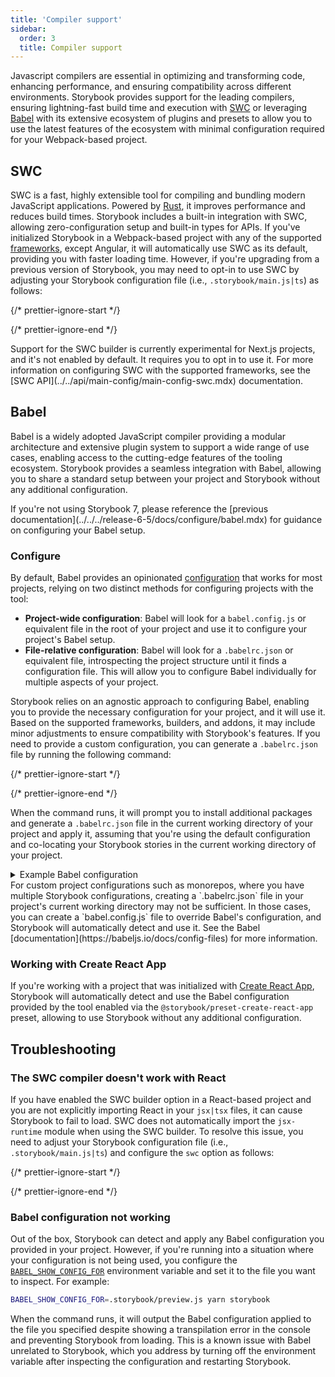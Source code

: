```yaml
---
title: 'Compiler support'
sidebar:
  order: 3
  title: Compiler support
---
```


Javascript compilers are essential in optimizing and transforming code, enhancing performance, and ensuring compatibility across different environments. Storybook provides support for the leading compilers, ensuring lightning-fast build time and execution with [SWC](https://swc.rs/) or leveraging [Babel](https://babeljs.io/) with its extensive ecosystem of plugins and presets to allow you to use the latest features of the ecosystem with minimal configuration required for your Webpack-based project.

## SWC

SWC is a fast, highly extensible tool for compiling and bundling modern JavaScript applications. Powered by [Rust](https://www.rust-lang.org/), it improves performance and reduces build times. Storybook includes a built-in integration with SWC, allowing zero-configuration setup and built-in types for APIs. If you've initialized Storybook in a Webpack-based project with any of the supported [frameworks](./frameworks.mdx), except Angular, it will automatically use SWC as its default, providing you with faster loading time. However, if you're upgrading from a previous version of Storybook, you may need to opt-in to use SWC by adjusting your Storybook configuration file (i.e., `.storybook/main.js|ts`) as follows:

{/* prettier-ignore-start */}

<CodeSnippets path="main-config-framework-options-builder-use-swc.md" />

{/* prettier-ignore-end */}

<Callout variant="info">
  Support for the SWC builder is currently experimental for Next.js projects, and it's not enabled by default. It requires you to opt in to use it. For more information on configuring SWC with the supported frameworks, see the [SWC API](../../api/main-config/main-config-swc.mdx) documentation.
</Callout>

## Babel

Babel is a widely adopted JavaScript compiler providing a modular architecture and extensive plugin system to support a wide range of use cases, enabling access to the cutting-edge features of the tooling ecosystem. Storybook provides a seamless integration with Babel, allowing you to share a standard setup between your project and Storybook without any additional configuration.

<Callout variant="info">
  If you're not using Storybook 7, please reference the [previous documentation](../../../release-6-5/docs/configure/babel.mdx) for guidance on configuring your Babel setup.
</Callout>

### Configure

By default, Babel provides an opinionated [configuration](https://babeljs.io/docs/config-files) that works for most projects, relying on two distinct methods for configuring projects with the tool:

* **Project-wide configuration**: Babel will look for a `babel.config.js` or equivalent file in the root of your project and use it to configure your project's Babel setup.
* **File-relative configuration**: Babel will look for a `.babelrc.json` or equivalent file, introspecting the project structure until it finds a configuration file. This will allow you to configure Babel individually for multiple aspects of your project.

Storybook relies on an agnostic approach to configuring Babel, enabling you to provide the necessary configuration for your project, and it will use it. Based on the supported frameworks, builders, and addons, it may include minor adjustments to ensure compatibility with Storybook's features. If you need to provide a custom configuration, you can generate a `.babelrc.json` file by running the following command:

{/* prettier-ignore-start */}

<CodeSnippets path="storybook-cli-babelrc-file.md" />

{/* prettier-ignore-end */}

When the command runs, it will prompt you to install additional packages and generate a `.babelrc.json` file in the current working directory of your project and apply it, assuming that you're using the default configuration and co-locating your Storybook stories in the current working directory of your project.

<details>
  <summary>Example Babel configuration</summary>

  ```json
  {
    "sourceType": "unambiguous",
    "presets": [
      [
        "@babel/preset-env",
        {
          "shippedProposals": true,
          "loose": true
        }
      ],
      "@babel/preset-typescript"
    ],
    "plugins": [
      "@babel/plugin-transform-shorthand-properties",
      "@babel/plugin-transform-block-scoping",
      [
        "@babel/plugin-proposal-decorators",
        {
          "legacy": true
        }
      ],
      [
        "@babel/plugin-proposal-class-properties",
        {
          "loose": true
        }
      ],
      [
        "@babel/plugin-proposal-private-methods",
        {
          "loose": true
        }
      ],
      "@babel/plugin-proposal-export-default-from",
      "@babel/plugin-syntax-dynamic-import",
      [
        "@babel/plugin-proposal-object-rest-spread",
        {
          "loose": true,
          "useBuiltIns": true
        }
      ],
      "@babel/plugin-transform-classes",
      "@babel/plugin-transform-arrow-functions",
      "@babel/plugin-transform-parameters",
      "@babel/plugin-transform-destructuring",
      "@babel/plugin-transform-spread",
      "@babel/plugin-transform-for-of",
      "babel-plugin-macros",
      "@babel/plugin-proposal-optional-chaining",
      "@babel/plugin-proposal-nullish-coalescing-operator",
      [
        "babel-plugin-polyfill-corejs3",
        {
          "method": "usage-global",
          "absoluteImports": "core-js",
          "version": "3.18.3"
        }
      ]
    ]
  }
  ```
</details>

<Callout variant="info">
  For custom project configurations such as monorepos, where you have multiple Storybook configurations, creating a `.babelrc.json` file in your project's current working directory may not be sufficient. In those cases, you can create a `babel.config.js` file to override Babel's configuration, and Storybook will automatically detect and use it. See the Babel [documentation](https://babeljs.io/docs/config-files) for more information.
</Callout>

### Working with Create React App

If you're working with a project that was initialized with [Create React App](https://create-react-app.dev/), Storybook will automatically detect and use the Babel configuration provided by the tool enabled via the `@storybook/preset-create-react-app` preset, allowing to use Storybook without any additional configuration.

## Troubleshooting

<IfRenderer renderer="react">

  ### The SWC compiler doesn't work with React

  If you have enabled the SWC builder option in a React-based project and you are not explicitly importing React in your `jsx|tsx` files, it can cause Storybook to fail to load. SWC does not automatically import the `jsx-runtime` module when using the SWC builder. To resolve this issue, you need to adjust your Storybook configuration file (i.e., `.storybook/main.js|ts`) and configure the `swc` option as follows:

  {/* prettier-ignore-start */}

  <CodeSnippets path="main-config-swc-jsx-transform.md" />

  {/* prettier-ignore-end */}
  
</IfRenderer>

### Babel configuration not working

Out of the box, Storybook can detect and apply any Babel configuration you provided in your project. However, if you're running into a situation where your configuration is not being used, you configure the [`BABEL_SHOW_CONFIG_FOR`](https://babeljs.io/docs/configuration#print-effective-configs) environment variable and set it to the file you want to inspect. For example:

```sh
BABEL_SHOW_CONFIG_FOR=.storybook/preview.js yarn storybook
```

When the command runs, it will output the Babel configuration applied to the file you specified despite showing a transpilation error in the console and preventing Storybook from loading. This is a known issue with Babel unrelated to Storybook, which you address by turning off the environment variable after inspecting the configuration and restarting Storybook.
